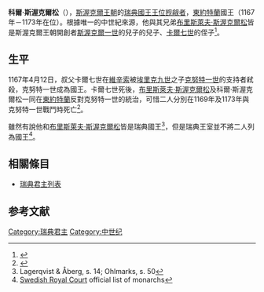 {{Infobox royalty
| name         = 科爾·斯渥克爾松
| title        = 東約特蘭國王
| titletext    = 
| more         = 
| image        = 
| image_size   =
| alt          = 
| caption      = 
| succession   = [[瑞典國王|東約特蘭國王]]
| reign        = 1167年－1173年
| predecessor = [[馬格努斯·亨里克松|馬格努斯二世]]
| successor   = [[克努特·埃里克松|克努特一世]]
| spouse= 
| spouse-type  =
| consort      =
| issue        = 
| issue-link   = 
| issue-pipe   = 
| full name    =
| era name     = 
| era dates    = 
| posthumous name = 
| temple name  = 
| house        =[[斯渥克爾王朝|斯渥克爾王朝]]
| father       ={{en-link|約翰·斯渥克爾松|John, Prince of Sweden (12th century)}}
| mother       =
| birth_date   =
| birth_place  =
| death_date   =1173年
| death_place  = 
| burial_date  = 
| burial_place =
| occupation   = 
| signature    = 
| religion     = 
}}

'''科爾·斯渥克爾松'''（{{bd|？||1173年|}}），[[斯渥克爾王朝|斯渥克爾王朝]]的[[瑞典國王|瑞典國王]][[王位觊觎者|王位觊觎者]]，[[東約特蘭|東約特蘭]]國王（1167年－1173年在位）。根據唯一的中世紀來源，他與其兄弟[[布里斯萊夫·斯渥克爾松|布里斯萊夫·斯渥克爾松]]皆是斯渥克爾王朝開創者[[老斯渥克爾|斯渥克爾一世]]的兒子{{en-link|約翰·斯渥克爾松|John, Prince of Sweden (12th century)}}的兒子、[[卡爾七世_(瑞典)|卡爾七世]]的侄子<ref>{{cite web|url=http://www.nad.riksarkivet.se/sbl/Presentation.aspx?id=12185|title=Jon jarl|website=Svenskt biografiskt lexikon|author=Hans Gillingstam|accessdate=10 Oct 2013|archive-url=https://web.archive.org/web/20131012034401/http://www.nad.riksarkivet.se/sbl/Presentation.aspx?id=12185|archive-date=2013-10-12|dead-url=yes}}</ref>。

== 生平 ==
1167年4月12日，叔父卡爾七世在[[維辛索|維辛索]]被[[埃里克九世|埃里克九世]]之子[[克努特·埃里克松|克努特一世]]的支持者弒殺，克努特一世成為國王。卡爾七世死後，[[布里斯萊夫·斯渥克爾松|布里斯萊夫·斯渥克爾松]]及科爾·斯渥克爾松一同在[[東約特蘭|東約特蘭]]反對克努特一世的統治，可惜二人分別在1169年及1173年與克努特一世戰鬥時死亡<ref>{{cite web|author=Hans Gillingstam|title=Kol|website=Svenskt biografiskt lexikon|url=http://www.nad.riksarkivet.se/sbl/Presentation.aspx?id=11708|accessdate=10 Oct 2013|archive-url=https://web.archive.org/web/20131012015249/http://www.nad.riksarkivet.se/sbl/Presentation.aspx?id=11708|archive-date=2013-10-12|dead-url=yes}}</ref>。

雖然有說他和[[布里斯萊夫·斯渥克爾松|布里斯萊夫·斯渥克爾松]]皆是瑞典國王<ref>Lagerqvist & Åberg, s. 14; Ohlmarks, s. 50</ref>，但是瑞典王室並不將二人列為國王<ref>[http://www.royalcourt.se/royalcourt/monarchy/themonarchyinsweden/themonarchsofsweden.4.396160511584257f2180005932.html Swedish Royal Court] {{Wayback|url=http://www.royalcourt.se/royalcourt/monarchy/themonarchyinsweden/themonarchsofsweden.4.396160511584257f2180005932.html |date=20110517101330 }} official list of monarchs</ref>。

== 相關條目 ==
* [[瑞典君主列表|瑞典君主列表]]

== 参考文献 ==
{{Reflist}}

{{s-start}}
{{s-hou|[[斯渥克爾王朝|斯渥克爾王朝]]||？||1173年|name=科爾·斯渥克爾松}}
{{s-reg}}
{{s-bef|before=[[馬格努斯·亨里克松|馬格努斯二世]]}}
{{s-ttl|title=[[瑞典君主列表|東約特蘭國王]]|years=1167年–1173年|regent1=[[布里斯萊夫·斯渥克爾松|布里斯萊夫·斯渥克爾松]]|years1=1167年–1169年}}
{{s-aft|after=[[克努特·埃里克松|克努特一世]]}}
{{s-end}}

{{瑞典君主}}

{{Authority control}}
[[Category:瑞典君主|Category:瑞典君主]]
[[Category:中世纪|Category:中世纪]]